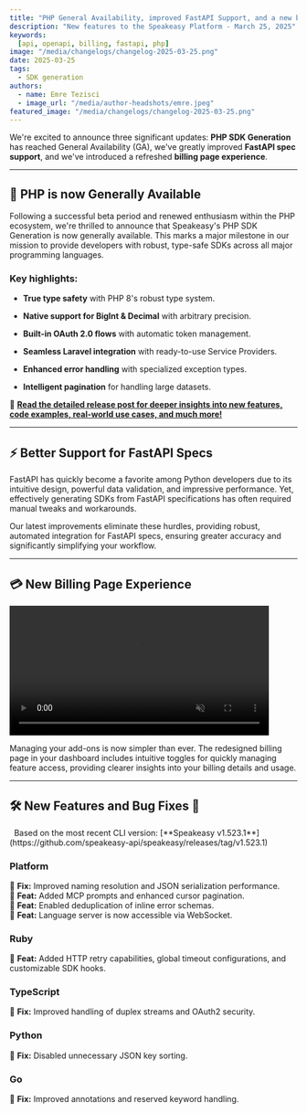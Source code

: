 ```yaml
---
title: "PHP General Availability, improved FastAPI Support, and a new billing page experience"
description: "New features to the Speakeasy Platform - March 25, 2025"
keywords:
  [api, openapi, billing, fastapi, php]
image: "/media/changelogs/changelog-2025-03-25.png"
date: 2025-03-25
tags:
  - SDK generation
authors:
  - name: Emre Tezisci
  - image_url: "/media/author-headshots/emre.jpeg"
featured_image: "/media/changelogs/changelog-2025-03-25.png"
---
```


We're excited to announce three significant updates: **PHP SDK Generation** has reached General Availability (GA), we've greatly improved **FastAPI spec support**, and we've introduced a refreshed **billing page experience**.

---

## 🚀 PHP is now Generally Available

Following a successful beta period and renewed enthusiasm within the PHP ecosystem, we're thrilled to announce that Speakeasy's PHP SDK Generation is now generally available. This marks a major milestone in our mission to provide developers with robust, type-safe SDKs across all major programming languages.

### Key highlights:

-   **True type safety** with PHP 8's robust type system.

-   **Native support for BigInt & Decimal** with arbitrary precision.

-   **Built-in OAuth 2.0 flows** with automatic token management.

-   **Seamless Laravel integration** with ready-to-use Service Providers.

-   **Enhanced error handling** with specialized exception types.

-   **Intelligent pagination** for handling large datasets.

📖 [**Read the detailed release post for deeper insights into new features, code examples, real-world use cases, and much more!**](/post/release-php-ga)

---

## ⚡ Better Support for FastAPI Specs

FastAPI has quickly become a favorite among Python developers due to its intuitive design, powerful data validation, and impressive performance. Yet, effectively generating SDKs from FastAPI specifications has often required manual tweaks and workarounds.

Our latest improvements eliminate these hurdles, providing robust, automated integration for FastAPI specs, ensuring greater accuracy and significantly simplifying your workflow.

---

## 💳 New Billing Page Experience


<div className="mt-5 flex justify-center">
  <video
    controls={false}
    loop={true}
    autoPlay={true}
    muted={true}
    width="90%"
    title="New billing page experience"
  >
    <source src={billing_demo} type="video/mp4" />
  </video>
</div>

Managing your add-ons is now simpler than ever. The redesigned billing page in your dashboard includes intuitive toggles for quickly managing feature access, providing clearer insights into your billing details and usage.

---

## 🛠️ New Features and Bug Fixes 🐛

<Callout title="Note" type="info">
  Based on the most recent CLI version: [**Speakeasy v1.523.1**](https://github.com/speakeasy-api/speakeasy/releases/tag/v1.523.1)
</Callout>

### Platform

🐛 **Fix:** Improved naming resolution and JSON serialization performance.\
🐝 **Feat:** Added MCP prompts and enhanced cursor pagination.\
🐝 **Feat:** Enabled deduplication of inline error schemas.\
🐝 **Feat:** Language server is now accessible via WebSocket.

### Ruby

🐝 **Feat:** Added HTTP retry capabilities, global timeout configurations, and customizable SDK hooks.

### TypeScript

🐛 **Fix:** Improved handling of duplex streams and OAuth2 security.

### Python

🐛 **Fix:** Disabled unnecessary JSON key sorting.

### Go

🐛 **Fix:** Improved annotations and reserved keyword handling.
